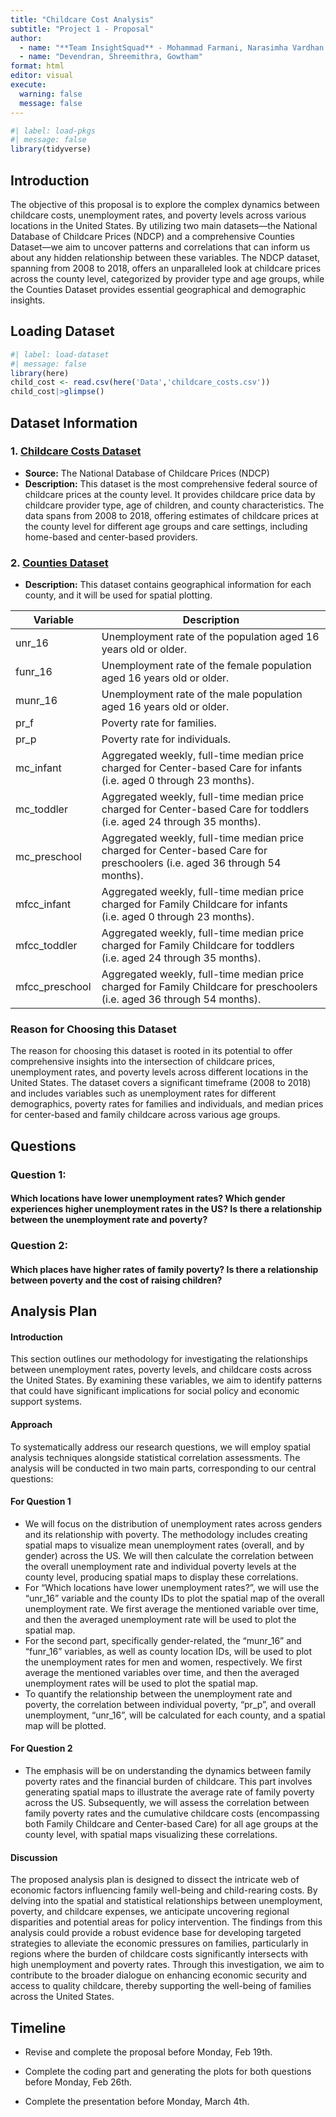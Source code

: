 ```yaml
---
title: "Childcare Cost Analysis"
subtitle: "Project 1 - Proposal"
author:
  - name: "**Team InsightSquad** - Mohammad Farmani, Narasimha Vardhan Rachaputi, Amaan"
  - name: "Devendran, Shreemithra, Gowtham"
format: html
editor: visual
execute:
  warning: false
  message: false
---
```


```r
#| label: load-pkgs
#| message: false
library(tidyverse)
```

## Introduction

The objective of this proposal is to explore the complex dynamics between childcare costs, unemployment rates, and poverty levels across various locations in the United States. By utilizing two main datasets—the National Database of Childcare Prices (NDCP) and a comprehensive Counties Dataset—we aim to uncover patterns and correlations that can inform us about any hidden relationship between these variables. The NDCP dataset, spanning from 2008 to 2018, offers an unparalleled look at childcare prices across the county level, categorized by provider type and age groups, while the Counties Dataset provides essential geographical and demographic insights.

## Loading Dataset

```r
#| label: load-dataset
#| message: false
library(here)
child_cost <- read.csv(here('Data','childcare_costs.csv'))
child_cost|>glimpse()
```

## Dataset Information

### 1. [Childcare Costs Dataset](https://github.com/rfordatascience/tidytuesday/blob/master/data/2023/2023-05-09/childcare_costs.csv)

-   **Source:** The National Database of Childcare Prices (NDCP)
-   **Description:** This dataset is the most comprehensive federal source of childcare prices at the county level. It provides childcare price data by childcare provider type, age of children, and county characteristics. The data spans from 2008 to 2018, offering estimates of childcare prices at the county level for different age groups and care settings, including home-based and center-based providers.

### 2. [Counties Dataset](https://github.com/rfordatascience/tidytuesday/blob/master/data/2023/2023-05-09/counties.csv)

-   **Description:** This dataset contains geographical information for each county, and it will be used for spatial plotting.

| Variable       | Description                                                                                                                |
|--------------------|----------------------------------------------------|
| unr_16         | Unemployment rate of the population aged 16 years old or older.                                                            |
| funr_16        | Unemployment rate of the female population aged 16 years old or older.                                                     |
| munr_16        | Unemployment rate of the male population aged 16 years old or older.                                                       |
| pr_f           | Poverty rate for families.                                                                                                 |
| pr_p           | Poverty rate for individuals.                                                                                              |
| mc_infant      | Aggregated weekly, full-time median price charged for Center-based Care for infants (i.e. aged 0 through 23 months).       |
| mc_toddler     | Aggregated weekly, full-time median price charged for Center-based Care for toddlers (i.e. aged 24 through 35 months).     |
| mc_preschool   | Aggregated weekly, full-time median price charged for Center-based Care for preschoolers (i.e. aged 36 through 54 months). |
| mfcc_infant    | Aggregated weekly, full-time median price charged for Family Childcare for infants (i.e. aged 0 through 23 months).        |
| mfcc_toddler   | Aggregated weekly, full-time median price charged for Family Childcare for toddlers (i.e. aged 24 through 35 months).      |
| mfcc_preschool | Aggregated weekly, full-time median price charged for Family Childcare for preschoolers (i.e. aged 36 through 54 months).  |

### Reason for Choosing this Dataset

The reason for choosing this dataset is rooted in its potential to offer comprehensive insights into the intersection of childcare prices, unemployment rates, and poverty levels across different locations in the United States. The dataset covers a significant timeframe (2008 to 2018) and includes variables such as unemployment rates for different demographics, poverty rates for families and individuals, and median prices for center-based and family childcare across various age groups.

## Questions

### Question 1:

#### Which locations have lower unemployment rates? Which gender experiences higher unemployment rates in the US? Is there a relationship between the unemployment rate and poverty?

### Question 2:

#### Which places have higher rates of family poverty? Is there a relationship between poverty and the cost of raising children?

## Analysis Plan

#### Introduction

This section outlines our methodology for investigating the relationships between unemployment rates, poverty levels, and childcare costs across the United States. By examining these variables, we aim to identify patterns that could have significant implications for social policy and economic support systems.

#### Approach

To systematically address our research questions, we will employ spatial analysis techniques alongside statistical correlation assessments. The analysis will be conducted in two main parts, corresponding to our central questions:

#### For Question 1

-   We will focus on the distribution of unemployment rates across genders and its relationship with poverty. The methodology includes creating spatial maps to visualize mean unemployment rates (overall, and by gender) across the US. We will then calculate the correlation between the overall unemployment rate and individual poverty levels at the county level, producing spatial maps to display these correlations.
-   For "Which locations have lower unemployment rates?", we will use the "unr_16" variable and the county IDs to plot the spatial map of the overall unemployment rate. We first average the mentioned variable over time, and then the averaged unemployment rate will be used to plot the spatial map.
-   For the second part, specifically gender-related, the "munr_16" and "funr_16" variables, as well as county location IDs, will be used to plot the unemployment rates for men and women, respectively. We first average the mentioned variables over time, and then the averaged unemployment rates will be used to plot the spatial map.
-   To quantify the relationship between the unemployment rate and poverty, the correlation between individual poverty, "pr_p", and overall unemployment, "unr_16", will be calculated for each county, and a spatial map will be plotted.

#### For Question 2

-   The emphasis will be on understanding the dynamics between family poverty rates and the financial burden of childcare. This part involves generating spatial maps to illustrate the average rate of family poverty across the US. Subsequently, we will assess the correlation between family poverty rates and the cumulative childcare costs (encompassing both Family Childcare and Center-based Care) for all age groups at the county level, with spatial maps visualizing these correlations.

#### Discussion

The proposed analysis plan is designed to dissect the intricate web of economic factors influencing family well-being and child-rearing costs. By delving into the spatial and statistical relationships between unemployment, poverty, and childcare expenses, we anticipate uncovering regional disparities and potential areas for policy intervention. The findings from this analysis could provide a robust evidence base for developing targeted strategies to alleviate the economic pressures on families, particularly in regions where the burden of childcare costs significantly intersects with high unemployment and poverty rates. Through this investigation, we aim to contribute to the broader dialogue on enhancing economic security and access to quality childcare, thereby supporting the well-being of families across the United States.

## Timeline

-   Revise and complete the proposal before Monday, Feb 19th.

-   Complete the coding part and generating the plots for both questions before Monday, Feb 26th.

-   Complete the presentation before Monday, March 4th.
